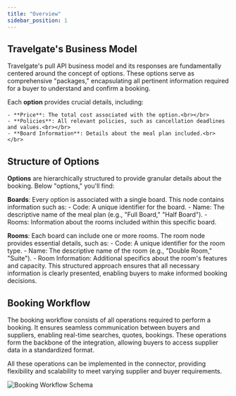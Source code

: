 ```yaml
---
title: "Overview"
sidebar_position: 1
---
```


## Travelgate's Business Model

Travelgate's pull API business model and its responses are fundamentally centered around the concept of options. These options serve as comprehensive "packages," encapsulating all pertinent information required for a buyer to understand and confirm a booking.

Each **option** provides crucial details, including:

    - **Price**: The total cost associated with the option.<br></br>
    - **Policies**: All relevant policies, such as cancellation deadlines and values.<br></br>
    - **Board Information**: Details about the meal plan included.<br></br>

## Structure of Options
**Options** are hierarchically structured to provide granular details about the booking. Below "options," you'll find:

**Boards**: Every option is associated with a single board. This node contains information such as:
    - Code: A unique identifier for the board.
    - Name: The descriptive name of the meal plan (e.g., "Full Board," "Half Board").
    - Rooms: Information about the rooms included within this specific board.

**Rooms**: Each board can include one or more rooms. The room node provides essential details, such as:
    - Code: A unique identifier for the room type.
    - Name: The descriptive name of the room (e.g., "Double Room," "Suite").
    - Room Information: Additional specifics about the room's features and capacity.
This structured approach ensures that all necessary information is clearly presented, enabling buyers to make informed booking decisions.

## Booking Workflow

The booking workflow consists of all operations required to perform a booking. It ensures seamless communication between buyers and suppliers, enabling real-time searches, quotes, bookings. These operations form the backbone of the integration, allowing buyers to access supplier data in a standardized format.

All these operations can be implemented in the connector, providing flexibility and scalability to meet varying supplier and buyer requirements.

![Booking Workflow Schema](https://storage.travelgate.com/docs/hotel-x_shopping_flow.svg)